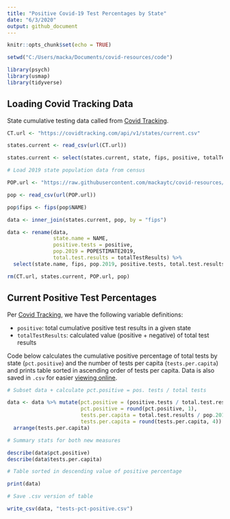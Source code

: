 ```yaml
---
title: "Positive Covid-19 Test Percentages by State"
date: "6/3/2020"
output: github_document
---
```


```r

knitr::opts_chunk$set(echo = TRUE)

setwd("C:/Users/macka/Documents/covid-resources/code")

library(psych)
library(usmap)
library(tidyverse)

```

## Loading Covid Tracking Data 

State cumulative testing data called from [Covid Tracking](https://covidtracking.com).  

```r

CT.url <- "https://covidtracking.com/api/v1/states/current.csv"

states.current <- read_csv(url(CT.url))

states.current <- select(states.current, state, fips, positive, totalTestResults)

# Load 2019 state population data from census

POP.url <- "https://raw.githubusercontent.com/mackaytc/covid-resources/master/data/state-pop-census-2019.csv"

pop <- read_csv(url(POP.url)) 

pop$fips <- fips(pop$NAME)

data <- inner_join(states.current, pop, by = "fips") 

data <- rename(data, 
               state.name = NAME, 
               positive.tests = positive, 
               pop.2019 = POPESTIMATE2019, 
               total.test.results = totalTestResults) %>% 
  select(state.name, fips, pop.2019, positive.tests, total.test.results)

rm(CT.url, states.current, POP.url, pop)

```

## Current Positive Test Percentages

Per [Covid Tracking](https://covidtracking.com/api), we have the following variable definitions: 

 * `positive`: total cumulative positive test results in a given state
 * `totalTestResults`: calculated value (positive + negative) of total test results
 
Code below calculates the cumulative positive percentage of total tests by state (``pct.positive``) and the number of tests per capita (``tests.per.capita``) and prints table sorted in ascending order of tests per capita. Data is also saved in ``.csv`` for easier [viewing online](https://github.com/mackaytc/covid-resources/blob/master/code/tests-pct-positive.csv). 


```r

# Subset data + calculate pct.positive = pos. tests / total tests

data <- data %>% mutate(pct.positive = (positive.tests / total.test.results)*100, 
                        pct.positive = round(pct.positive, 1), 
                        tests.per.capita = total.test.results / pop.2019, 
                        tests.per.capita = round(tests.per.capita, 4)) %>% 
  arrange(tests.per.capita)

# Summary stats for both new measures

describe(data$pct.positive)
describe(data$tests.per.capita)

# Table sorted in descending value of positive percentage

print(data)

# Save .csv version of table 

write_csv(data, "tests-pct-positive.csv")

```

